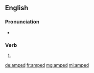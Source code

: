 ==English==

===Pronunciation===
* {{IPA|/æmpt/|lang=en}}

===Verb===
{{head|en|verb form}}

# {{en-past of|amp}}

[[de:amped]]
[[fr:amped]]
[[mg:amped]]
[[ml:amped]]